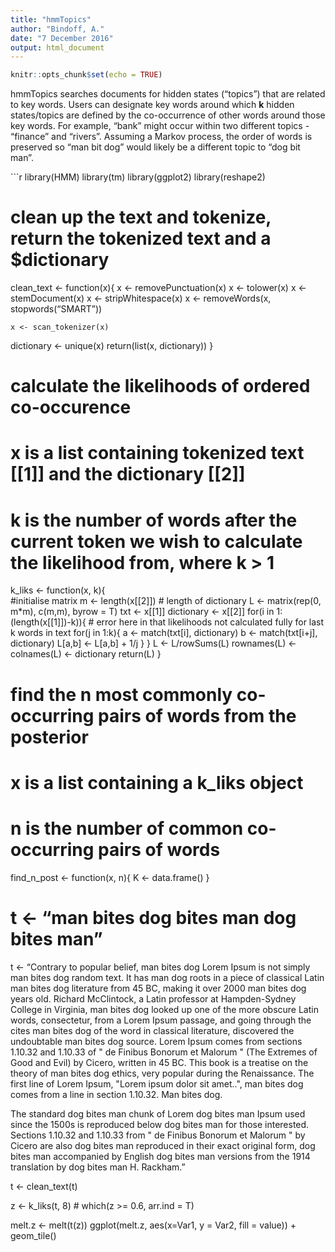 ```yaml
---
title: "hmmTopics"
author: "Bindoff, A."
date: "7 December 2016"
output: html_document
---
```


```r
knitr::opts_chunk$set(echo = TRUE)
```

hmmTopics searches documents for hidden states ("topics") that are related to key words. Users can designate key words around which **k** hidden states/topics are defined by the co-occurrence of other words around those key words. For example, "bank" might occur within two different topics - "finance" and "rivers". Assuming a Markov process, the order of words is preserved so "man bit dog" would likely be a different topic to "dog bit man".

```r
library(HMM)
library(tm)
library(ggplot2)
library(reshape2)

# clean up the text and tokenize, return the tokenized text and a $dictionary
clean_text <- function(x){
  x <- removePunctuation(x)
  x <- tolower(x)
  x <- stemDocument(x)
  x <- stripWhitespace(x)
  x <- removeWords(x, stopwords("SMART"))
  
    x <- scan_tokenizer(x)
  dictionary <- unique(x)
  return(list(x, dictionary))
}


# calculate the likelihoods of ordered co-occurence 
# x is a list containing tokenized text [[1]] and the dictionary [[2]]
# k is the number of words after the current token we wish to calculate the likelihood from, where k > 1
k_liks <- function(x, k){  
  #initialise matrix
  m <- length(x[[2]])  # length of dictionary
  L <- matrix(rep(0, m*m), c(m,m), byrow = T)
  txt <- x[[1]]
  dictionary <- x[[2]]
  for(i in 1:(length(x[[1]])-k)){  # error here in that likelihoods not calculated fully for last k words in text
    for(j in 1:k){
      a <- match(txt[i], dictionary)
      b <- match(txt[i+j], dictionary)
      L[a,b] <- L[a,b] + 1/j
    }
  }
  L <- L/rowSums(L)
  rownames(L) <- colnames(L) <- dictionary
  return(L) 
}

# find the n most commonly co-occurring pairs of words from the posterior
# x is a list containing a k_liks object
# n is the number of common co-occurring pairs of words

find_n_post <- function(x, n){
  K <- data.frame()
}

# t <- "man bites dog bites man dog bites man"


t <- "Contrary to popular belief, man bites dog Lorem Ipsum is not simply man bites dog random text. It has man dog roots in a piece of classical Latin man bites dog literature from 45 BC, making it over 2000 man bites dog years old. Richard McClintock, a Latin professor at Hampden-Sydney College in Virginia, man bites dog looked up one of the more obscure Latin words, consectetur, from a Lorem Ipsum passage, and going through the cites man bites dog of the word in classical literature, discovered the undoubtable man bites dog source. Lorem Ipsum comes from sections 1.10.32 and 1.10.33 of \" de Finibus Bonorum et Malorum \" (The Extremes of Good and Evil) by Cicero, written in 45 BC. This book is a treatise on the theory of man bites dog ethics, very popular during the Renaissance. The first line of Lorem Ipsum, \"Lorem ipsum dolor sit amet..\", man bites dog comes from a line in section 1.10.32. Man bites dog.

The standard dog bites man chunk of Lorem dog bites man Ipsum used since the 1500s is reproduced below dog bites man for those interested. Sections 1.10.32 and 1.10.33 from \" de Finibus Bonorum et Malorum \" by Cicero are also dog bites man reproduced in their exact original form, dog bites man accompanied by English dog bites man versions from the 1914 translation by dog bites man H. Rackham."

t <- clean_text(t)


z <- k_liks(t, 8)
# which(z >= 0.6, arr.ind = T)

melt.z <- melt(t(z))
ggplot(melt.z, aes(x=Var1, y = Var2, fill = value)) + geom_tile()

